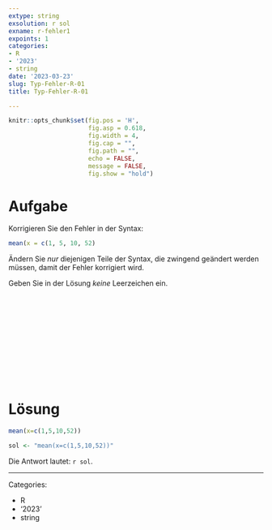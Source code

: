 ```yaml
---
extype: string
exsolution: r sol
exname: r-fehler1
expoints: 1
categories:
- R
- '2023'
- string
date: '2023-03-23'
slug: Typ-Fehler-R-01
title: Typ-Fehler-R-01

---
```





```r
knitr::opts_chunk$set(fig.pos = 'H',
                      fig.asp = 0.618,
                      fig.width = 4,
                      fig.cap = "", 
                      fig.path = "",
                      echo = FALSE,
                      message = FALSE,
                      fig.show = "hold")
```








# Aufgabe

Korrigieren Sie den Fehler in der Syntax: 

```r
mean(x = c(1, 5, 10, 52)
```


Ändern Sie *nur* diejenigen Teile der Syntax, die zwingend geändert werden müssen, damit der Fehler korrigiert wird.

Geben Sie in der Lösung *keine* Leerzeichen ein.



</br>
</br>
</br>
</br>
</br>
</br>
</br>
</br>
</br>
</br>

# Lösung

```r
mean(x=c(1,5,10,52))
```

```r
sol <- "mean(x=c(1,5,10,52))"
```


Die Antwort lautet: ``r sol``.




---

Categories: 

- R
- '2023'
- string

